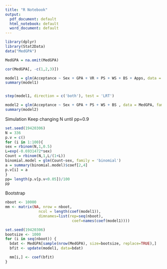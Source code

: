 ---
title: "R Notebook"
output:
  pdf_document: default
  html_notebook: default
  word_document: default
---

```{r}
library(dplyr)
library(Stat2Data)
data("MedGPA")
```

```{r, include = FALSE}
MedGPA = na.omit(MedGPA)
```

```{r}
cor(MedGPA[, -c(1,2,3)])
```
```{r, echo = FALSE}
model1 = glm(Acceptance ~ Sex + GPA + VR + PS + WS + BS + Apps, data = MedGPA, family = 'binomial' )
summary(model1)
```
```{r, echo = FALSE}
```


```{r, echo = FALSE}
step(model1, direction = c('both'), test = 'LRT')
```
 
```{r}
model2 = glm(Acceptance ~ Sex + GPA + PS + WS + BS , data = MedGPA, family = 'binomial' )
summary(model2)
```
Simulation
Keep changing N until pp=0.9

```{r, include = FALSE}
set.seed(19420306)
N = 336
p.v = c()
for (i in 1:100){
sex = rbinom(N,1,0.5)
L=exp(-0.6931472*sex)
Count = rbinom(N,1,L/(1+L))
binomial.model = glm(Count~sex, family = 'binomial')
a = summary(binomial.model)$coef[2,4]
p.v[i] = a
}
pp= length(p.v[p.v<0.05])/100
pp
```


Bootstrap 

```{r, include = FALSE}
nboot <- 10000
mm <- matrix(NA, nrow = nboot,
               ncol = length(coef(model1)),
               dimnames=list(rep=seq(nboot),
                              coef=names(coef(model1))))

set.seed(19420306)
bootsize <- 1000
for (i in seq(nboot)) {
  bdat <- MedGPA[sample(nrow(MedGPA), size=bootsize, replace=TRUE),]
  bfit <- update(model1, data=bdat)

  mm[i,] <- coef(bfit)
}
```
```{r}

```

